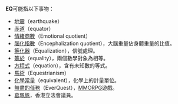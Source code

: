 {{noteTA
|1 = zh-cn:均衡器; zh-hk:等化器; zh-tw:等化器;
}}
{{selfref|关于维基百科中的禮儀，请见[[Wikipedia:EQ|Wikipedia:EQ]]}}
{{wiktionary}}
'''EQ'''可能指以下事物：
*[[地震|地震]]（earthquake）
*[[赤道|赤道]]（equator）
* [[情緒商數|情緒商數]]（Emotional quotient）
* [[腦化指數|腦化指數]]（Encephalization quotient），大腦重量佔身體重量的比值。
* [[等化器|等化器]]（Equalization），信號處理。
* [[等於|等於]]（equality），兩個數學對象為相等。
* [[方程式|方程式]]（equation），含有未知數的等式。
* [[馬術|馬術]]（Equestrianism）
* [[化學當量|化學當量]]（equivalent），化學上的計量單位。
* [[無盡的任務|無盡的任務]]（EverQuest），[[MMORPG|MMORPG]]遊戲。
* [[葛珮帆|葛珮帆]]，香港立法會議員。

{{disambig|Cat=二字拉丁字母缩写消歧义}}